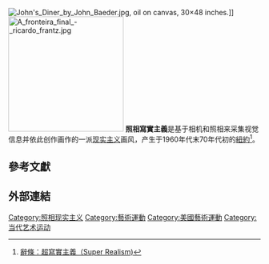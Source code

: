 {{multiple issues|
{{original research|time=2016-02-25T18:51:16+00:00}}
{{expand|time=2010-10-09T19:48:51+00:00}}
}}
[[File:John's_Diner_by_John_Baeder.jpg|thumb]], oil on canvas, 30×48 inches.]]
[[File:A_fronteira_final_-_ricardo_frantz.jpg|230px]]
'''照相寫實主義'''是基于相机和照相来采集视觉信息并依此创作画作的一派[[现实主义|现实主义]]画风，产生于1960年代末70年代初的[[紐約|紐約]]<ref>[http://hep.ccic.ntnu.edu.tw/browse2.php?s=192 辭條：超寫實主義（Super Realism)]{{dead link|date=2018年3月 |bot=InternetArchiveBot |fix-attempted=yes }}</ref>。{{fact|受[[電視|電視]]和[[電影|電影]]等的刺激是感官延伸，依賴照相術，是都市生活形態的產物，呈現的是「人工的自然」。代表畫家有[[泊爾斯坦|泊爾斯坦]]（Pearlstein），[[查克·克洛斯|查克·克洛斯]]（Close），[[唐艾迪|唐艾迪]]（Don Eddy），和[[愛斯特|愛斯特]]（Estes）等。}}

==參考文獻==
{{reflist}}
== 外部連結 ==


{{西方藝術運動}}

[[Category:照相现实主义|Category:照相现实主义]]
[[Category:藝術運動|Category:藝術運動]]
[[Category:美國藝術運動|Category:美國藝術運動]]
[[Category:当代艺术运动|Category:当代艺术运动]]